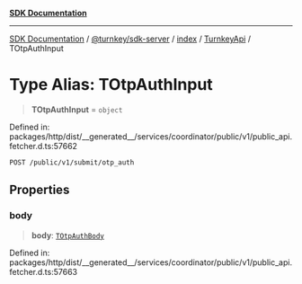 [**SDK Documentation**](../../../../../../README.mdx)

***

[SDK Documentation](../../../../../../packages.mdx) / [@turnkey/sdk-server](../../../../README.mdx) / [index](../../../README.mdx) / [TurnkeyApi](../README.mdx) / TOtpAuthInput

# Type Alias: TOtpAuthInput

> **TOtpAuthInput** = `object`

Defined in: packages/http/dist/\_\_generated\_\_/services/coordinator/public/v1/public\_api.fetcher.d.ts:57662

`POST /public/v1/submit/otp_auth`

## Properties

### body

> **body**: [`TOtpAuthBody`](TOtpAuthBody.mdx)

Defined in: packages/http/dist/\_\_generated\_\_/services/coordinator/public/v1/public\_api.fetcher.d.ts:57663
